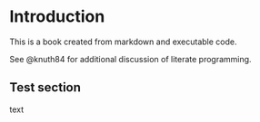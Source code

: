 # Introduction

This is a book created from markdown and executable code.

See @knuth84 for additional discussion of literate programming.

## Test section

text